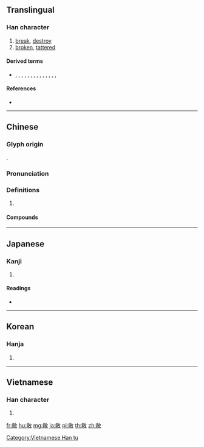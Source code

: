 {{character info/new}}
==Translingual==

===Han character===
{{Han char|rn=66|rad=攴|as=08|sn=12|four=98240|canj=FBOK|ids=⿰㡀攵}}

# [[break]], [[destroy]]
# [[broken]], [[tattered]]

====Derived terms====
* {{l|mul|弊}}, {{l|mul|斃}}, {{l|mul|蔽}}, {{l|mul|幣}}, {{l|mul|蹩}}, {{l|mul|彆}}, {{l|mul|鐅}}, {{l|mul|鼈}}, {{l|mul|嫳}}, {{l|mul|撆}}, {{l|mul|潎}}, {{l|mul|獘}}, {{l|mul|鄨}}, {{l|mul|鷩}}, {{l|mul|瞥}}

====References====
* {{Han ref|kx=0472.110|dkj=13245|dj=0824.190|hdz=21461.040|uh=655D|ud=25949|bh=B1CD|bd=45517}}

----

==Chinese==
{{zh-forms}}

===Glyph origin===
{{Han etym}}
{{Han compound|㡀|攴|c1=p|c2=s|ls=psc}}.

===Pronunciation===
{{zh-pron
|m=bì
|c=bai6
|mc=y
|oc=y
|cat=
}}

===Definitions===
{{zh-hanzi}}

# {{rfdef|zh}}

====Compounds====
{{zh-der|凋敝|千金敝帚|如棄敝屣|悉索敝賦|彫敝|季子裘敝|敝屣自珍|民生彫敝|敝眷|敝處|振衰起敝|敝房|敝人|民生凋敝|敝帚自珍|敝塾|視如敝屣|敝帚千金|敝地|敝友|敝號|棄若敝屣|敝鬼|疲敝|敝笱|敝屣王侯|敝屣|敝國|敝膝|敝屣視之|敝蹝|敝屣尊榮|敝上|蠱敝|脣焦舌敝|靡敝|舌敝脣焦|罷敝}}

----

==Japanese==

===Kanji===
{{ja-kanji|grade=|rs=攴08}}

# {{defn|lang=ja|sort=攴08}}

====Readings====
* {{ja-readings|goon=[[べ]] (be)|kanon=[[へい]] (hei)|kun=[[やぶれる]] (yabureru)}}

----

==Korean==

===Hanja===
{{ko-hanja|hangeul=폐|eumhun=|rv=pye|mr=p'ye|y=phyey}}

# {{defn|lang=ko|sort=攴08}}

----

==Vietnamese==

===Han character===
{{vi-readings|rs=攴08|hanviet=tệ}}

# {{defn|lang=vi|sort=攴08}}

[[Category:Vietnamese Han tu]]

[[fr:敝]]
[[hu:敝]]
[[mg:敝]]
[[ja:敝]]
[[pl:敝]]
[[th:敝]]
[[zh:敝]]